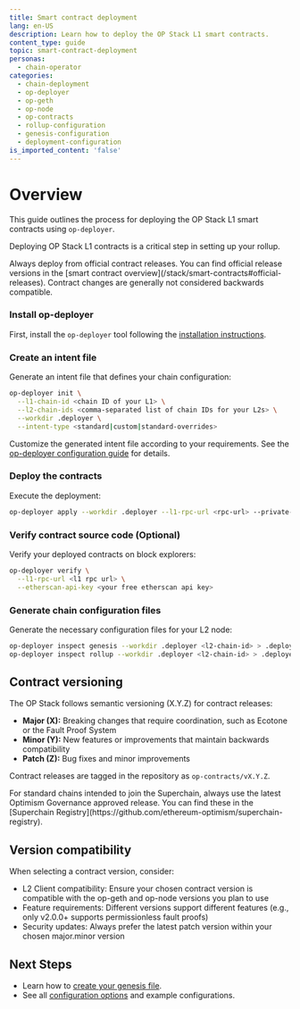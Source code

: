 ```yaml
---
title: Smart contract deployment
lang: en-US
description: Learn how to deploy the OP Stack L1 smart contracts.
content_type: guide
topic: smart-contract-deployment
personas:
  - chain-operator
categories:
  - chain-deployment
  - op-deployer
  - op-geth
  - op-node
  - op-contracts
  - rollup-configuration
  - genesis-configuration
  - deployment-configuration
is_imported_content: 'false'
---
```



# Overview

This guide outlines the process for deploying the OP Stack L1 smart contracts using `op-deployer`.

Deploying OP Stack L1 contracts is a critical step in setting up your rollup.

<Callout type="warning">
  Always deploy from official contract releases. You can find official release versions in the
  [smart contract overview](/stack/smart-contracts#official-releases). Contract changes are
  generally not considered backwards compatible.
</Callout>

<Steps>

### Install op-deployer

  First, install the `op-deployer` tool following the [installation instructions](/operators/chain-operators/tools/op-deployer#installation).

  ### Create an intent file

  Generate an intent file that defines your chain configuration:

  ```bash
  op-deployer init \
    --l1-chain-id <chain ID of your L1> \
    --l2-chain-ids <comma-separated list of chain IDs for your L2s> \
    --workdir .deployer \
    --intent-type <standard|custom|standard-overrides>
  ```

  Customize the generated intent file according to your requirements. See the [op-deployer configuration guide](/operators/chain-operators/tools/op-deployer#understanding-the-intenttoml-fields) for details.

  ### Deploy the contracts

  Execute the deployment:

  ```bash
  op-deployer apply --workdir .deployer --l1-rpc-url <rpc-url> --private-key <private key hex>
  ```

  ### Verify contract source code (Optional)

  Verify your deployed contracts on block explorers:

  ```bash
  op-deployer verify \
    --l1-rpc-url <l1 rpc url> \
    --etherscan-api-key <your free etherscan api key>
  ```

  ### Generate chain configuration files

  Generate the necessary configuration files for your L2 node:

  ```bash
  op-deployer inspect genesis --workdir .deployer <l2-chain-id> > .deployer/genesis.json
  op-deployer inspect rollup --workdir .deployer <l2-chain-id> > .deployer/rollup.json
  ```
</Steps>

## Contract versioning

The OP Stack follows semantic versioning (X.Y.Z) for contract releases:

*   **Major (X):** Breaking changes that require coordination, such as Ecotone or the Fault Proof System
*   **Minor (Y):** New features or improvements that maintain backwards compatibility
*   **Patch (Z):** Bug fixes and minor improvements

Contract releases are tagged in the repository as `op-contracts/vX.Y.Z`.

<Callout type="info">
  For standard chains intended to join the Superchain, always use the latest Optimism Governance approved
  release. You can find these in the [Superchain Registry](https://github.com/ethereum-optimism/superchain-registry).
</Callout>

## Version compatibility

When selecting a contract version, consider:

*   L2 Client compatibility: Ensure your chosen contract version is compatible with the op-geth and op-node versions you plan to use
*   Feature requirements: Different versions support different features (e.g., only v2.0.0+ supports permissionless fault proofs)
*   Security updates: Always prefer the latest patch version within your chosen major.minor version

## Next Steps

*   Learn how to [create your genesis file](/operators/chain-operators/deploy/genesis).
*   See all [configuration options](/chain-operators/guides/configuration/rollup) and example configurations.
